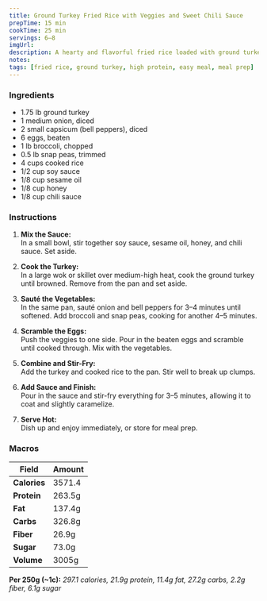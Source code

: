 ```yaml
---
title: Ground Turkey Fried Rice with Veggies and Sweet Chili Sauce
prepTime: 15 min
cookTime: 25 min
servings: 6–8
imgUrl:
description: A hearty and flavorful fried rice loaded with ground turkey, fresh vegetables, and a sweet chili soy glaze.
notes:
tags: [fried rice, ground turkey, high protein, easy meal, meal prep]
---
```


### Ingredients

- 1.75 lb ground turkey
- 1 medium onion, diced
- 2 small capsicum (bell peppers), diced
- 6 eggs, beaten
- 1 lb broccoli, chopped
- 0.5 lb snap peas, trimmed
- 4 cups cooked rice
- 1/2 cup soy sauce
- 1/8 cup sesame oil
- 1/8 cup honey
- 1/8 cup chili sauce

### Instructions

1. **Mix the Sauce:**  
   In a small bowl, stir together soy sauce, sesame oil, honey, and chili sauce. Set aside.

2. **Cook the Turkey:**  
   In a large wok or skillet over medium-high heat, cook the ground turkey until browned. Remove from the pan and set aside.

3. **Sauté the Vegetables:**  
   In the same pan, sauté onion and bell peppers for 3–4 minutes until softened. Add broccoli and snap peas, cooking for another 4–5 minutes.

4. **Scramble the Eggs:**  
   Push the veggies to one side. Pour in the beaten eggs and scramble until cooked through. Mix with the vegetables.

5. **Combine and Stir-Fry:**  
   Add the turkey and cooked rice to the pan. Stir well to break up clumps.

6. **Add Sauce and Finish:**  
   Pour in the sauce and stir-fry everything for 3–5 minutes, allowing it to coat and slightly caramelize.

7. **Serve Hot:**  
   Dish up and enjoy immediately, or store for meal prep.

### Macros

| Field        | Amount |
| ------------ | ------ |
| **Calories** | 3571.4 |
| **Protein**  | 263.5g |
| **Fat**      | 137.4g |
| **Carbs**    | 326.8g |
| **Fiber**    | 26.9g  |
| **Sugar**    | 73.0g  |
| **Volume**   | 3005g  |

**Per 250g (~1c):** _297.1 calories, 21.9g protein, 11.4g fat, 27.2g carbs, 2.2g fiber, 6.1g sugar_
